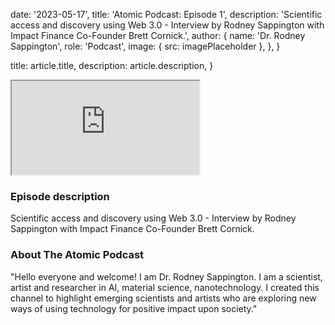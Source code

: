 
  date: '2023-05-17',
  title: 'Atomic Podcast: Episode 1',
  description:
    'Scientific access and discovery using Web 3.0 - Interview by Rodney Sappington with Impact Finance Co-Founder Brett Cornick.',
  author: {
    name: 'Dr. Rodney Sappington',
    role: 'Podcast',
    image: { src: imagePlaceholder },
  },
}

  title: article.title,
  description: article.description,
}

<div className="col-span-6">
  <iframe
    className="mx-auto h-64 w-full max-w-xl rounded-lg sm:h-96"
    src="https://www.youtube.com/embed/c5VltgeMMhg"
    title="YouTube video player"
    allow="accelerometer; autoplay; clipboard-write; encrypted-media; gyroscope; picture-in-picture"
    allowFullScreen
  ></iframe>
</div>

### Episode description

Scientific access and discovery using Web 3.0 - Interview by Rodney Sappington with Impact Finance Co-Founder Brett Cornick.

### About The Atomic Podcast

"Hello everyone and welcome! I am Dr. Rodney Sappington. I am a scientist, artist and researcher in AI, material science, nanotechnology. I created this channel to highlight emerging scientists and artists who are exploring new ways of using technology for positive impact upon society."
